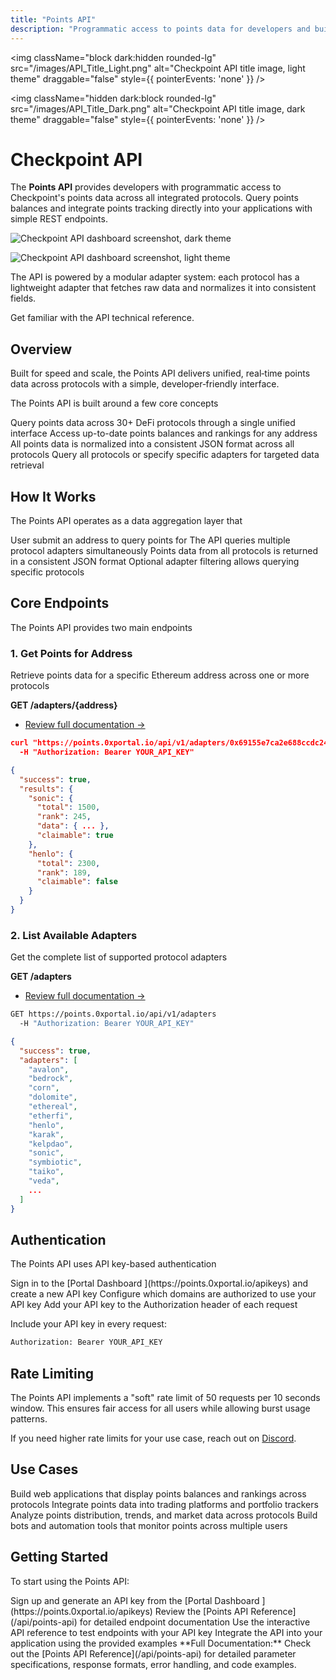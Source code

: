 ```yaml
---
title: "Points API"
description: "Programmatic access to points data for developers and builders"
---
```

<img 
  className="block dark:hidden rounded-lg" 
  src="/images/API_Title_Light.png" 
  alt="Checkpoint API title image, light theme"
  draggable="false"
  style={{ pointerEvents: 'none' }}
/>

<img 
  className="hidden dark:block rounded-lg" 
  src="/images/API_Title_Dark.png" 
  alt="Checkpoint API title image, dark theme"
  draggable="false"
  style={{ pointerEvents: 'none' }}
/>

# Checkpoint API

The **Points API** provides developers with programmatic access to Checkpoint's points data across all integrated protocols. Query points balances and integrate points tracking directly into your applications with simple REST endpoints.

<img 
  className="block dark:hidden rounded-lg" 
  src="/images/API_Screen_Dark.png" 
  alt="Checkpoint API dashboard screenshot, dark theme"
/>

<img 
  className="hidden dark:block rounded-lg" 
  src="/images/API_Screen_Light.png" 
  alt="Checkpoint API dashboard screenshot, light theme"
/>

The API is powered by a modular adapter system: each protocol has a lightweight adapter that fetches raw data and normalizes it into consistent fields.

<Card title="Build with the API" icon="code" href="/api/points-api" horizontal>
  Get familiar with the API technical reference.
</Card>

## Overview

Built for speed and scale, the Points API delivers unified, real‑time points data across protocols with a simple, developer‑friendly interface.

The Points API is built around a few core concepts

<CardGroup cols={2}>
  <Card title="Multi-Protocol Support" icon="layer-group">
    Query points data across 30+ DeFi protocols through a single unified interface
  </Card>
  <Card title="Real-time Data" icon="clock">
    Access up-to-date points balances and rankings for any address
  </Card>
  <Card title="Normalized Data Format" icon="code">
    All points data is normalized into a consistent JSON format across all protocols
  </Card>
  <Card title="Flexible Queries" icon="sliders">
    Query all protocols or specify specific adapters for targeted data retrieval
  </Card>
</CardGroup>

## How It Works

The Points API operates as a data aggregation layer that

<Steps>
  <Step title="Accepts Address Query">
    User submit an address to query points for
  </Step>
  <Step title="Aggregates Protocol Data">
    The API queries multiple protocol adapters simultaneously
  </Step>
  <Step title="Returns Unified Response">
    Points data from all protocols is returned in a consistent JSON format
  </Step>
  <Step title="Supports Selective Queries">
    Optional adapter filtering allows querying specific protocols
  </Step>
</Steps>

## Core Endpoints

The Points API provides two main endpoints

### 1. Get Points for Address

Retrieve points data for a specific Ethereum address across one or more protocols

**GET /adapters/\{address\}**

- [Review full documentation →](/api-reference/points/get-points-data-for-a-specific-address)

```json Example Request
curl "https://points.0xportal.io/api/v1/adapters/0x69155e7ca2e688ccdc247f6c4ddf374b3ae77bd6?adapters=sonic,henlo" \
  -H "Authorization: Bearer YOUR_API_KEY"
```

```json Example Response
{
  "success": true,
  "results": {
    "sonic": {
      "total": 1500,
      "rank": 245,
      "data": { ... },
      "claimable": true
    },
    "henlo": {
      "total": 2300,
      "rank": 189,
      "claimable": false
    }
  }
}
```

### 2. List Available Adapters

Get the complete list of supported protocol adapters

**GET /adapters**

- [Review full documentation →](/api-reference/points/list-all-available-adapters)

```bash Example Request
GET https://points.0xportal.io/api/v1/adapters
  -H "Authorization: Bearer YOUR_API_KEY"
```

```json Example Response
{
  "success": true,
  "adapters": [
    "avalon",
    "bedrock",
    "corn",
    "dolomite",
    "ethereal",
    "etherfi",
    "henlo",
    "karak",
    "kelpdao",
    "sonic",
    "symbiotic",
    "taiko",
    "veda",
    ...
  ]
}
```

## Authentication

The Points API uses API key-based authentication

<Steps>
  <Step title="Generate API Key">
    Sign in to the [Portal Dashboard <Icon icon="arrow-up-right"/>](https://points.0xportal.io/apikeys) and create a new API key
  </Step>
  <Step title="Specify Authorized Domains">
    Configure which domains are authorized to use your API key
  </Step>
  <Step title="Include in Requests">
    Add your API key to the Authorization header of each request
  </Step>
</Steps>

Include your API key in every request:

```bash
Authorization: Bearer YOUR_API_KEY
```

## Rate Limiting

The Points API implements a "soft" rate limit of 50 requests per 10 seconds window. This ensures fair access for all users while allowing burst usage patterns.

<Tip>If you need higher rate limits for your use case, reach out on [<Icon icon="discord"/> Discord](https://discord.gg/fJ5dJbxxTT).</Tip>

## Use Cases

<CardGroup cols={2}>
  <Card title="Points Dashboard" icon="chart-line">
    Build web applications that display points balances and rankings across protocols
  </Card>
  <Card title="Trading Integrations" icon="arrows-repeat">
    Integrate points data into trading platforms and portfolio trackers
  </Card>
  <Card title="Analytics Platforms" icon="magnifying-glass">
    Analyze points distribution, trends, and market data across protocols
  </Card>
  <Card title="Automated Tools" icon="robot">
    Build bots and automation tools that monitor points across multiple users
  </Card>
</CardGroup>

## Getting Started

To start using the Points API:

<Steps>
  <Step title="Get API Key">
    Sign up and generate an API key from the [Portal Dashboard <Icon icon="arrow-up-right"/>](https://points.0xportal.io/apikeys)
  </Step>
  <Step title="Explore Endpoints">
    Review the [Points API Reference](/api/points-api) for detailed endpoint documentation
  </Step>
  <Step title="Test Integration">
    Use the interactive API reference to test endpoints with your API key
  </Step>
  <Step title="Build Your App">
    Integrate the API into your application using the provided examples
  </Step>
</Steps>

<Note>
**Full Documentation:** Check out the [Points API Reference](/api/points-api) for detailed parameter specifications, response formats, error handling, and code examples.
</Note>
